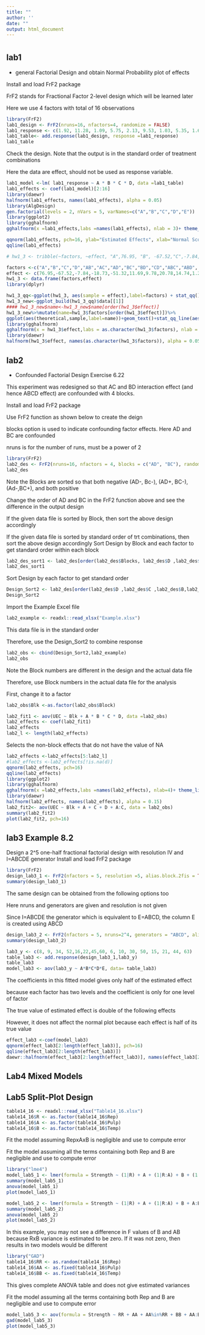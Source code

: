 ```yaml
---
title: ""
author: ''
date: ""
output: html_document
---
```


#  {.tabset .tabset-fade .tabset-pills}


## lab1 

 - general Factorial Design and obtain Normal Probability plot of effects

Install and load FrF2 package 

FrF2 stands for Fractional Factor 2-level design which will be learned later 

Here we use 4 factors with total of 16 observations

```r
library(FrF2)
lab1_design <- FrF2(nruns=16, nfactors=4, randomize = FALSE)
lab1_response <- c(1.92, 11.28, 1.09, 5.75, 2.13, 9.53, 1.03, 5.35, 1.60, 11.73, 1.16, 4.68, 2.16, 9.11, 1.07, 5.30)
lab1_table<- add.response(lab1_design, response =lab1_response)
lab1_table
```
Check the design. Note that the output is in the standard order of treatment combinations

Here the data are effect, should not be used as response variable.

```r
lab1_model <-lm( lab1_response ~ A * B * C * D, data =lab1_table) 
lab1_effects <- coef(lab1_model)[2:16]
library(daewr) 
halfnorm(lab1_effects, names(lab1_effects), alpha = 0.05)
library(AlgDesign)
gen.factorial(levels = 2, nVars = 5, varNames=c("A","B","C","D","E"))
library(ggplot2)
library(gghalfnorm)
gghalfnorm(x =lab1_effects,labs =names(lab1_effects), nlab = 3)+ theme_light()

qqnorm(lab1_effects, pch=16, ylab="Estimated Effects", xlab="Normal Scores", main="Normal Probability Plot of Treatment Effects")
qqline(lab1_effects)
```

```r
# hw1_3 <- tribble(~factors, ~effect, "A",76.95, "B", -67.52,"C",-7.84, "D",-18.73, "AB", -51.32, "AC", 11.69, "AD",9.78, "BC", 20.78, "BD", 14.74, "CD", 1.27, "ABC", -2.82, "ABD", -6.5, "ACD",10.2, "BCD",-7.98, "ABCD",-6.25)

factors <-c("A","B","C","D","AB","AC","AD","BC","BD","CD","ABC","ABD", "ACD","BCD","ABCD")
effect <- c(76.95,-67.52,-7.84,-18.73,-51.32,11.69,9.78,20.78,14.74,1.27,-2.82,-6.5,10.2,-7.98,-6.25)
hw1_3 <- data.frame(factors,effect)
library(dplyr)

hw1_3_qq<-ggplot(hw1_3, aes(sample = effect),label=factors) + stat_qq()
hw1_3_new<-ggplot_build(hw1_3_qq)$data[[1]]
#### hw1_3_new$name<-hw1_3_new$name[order(hw1_3$effect)]
hw1_3_new%>%mutate(name=hw1_3$factors[order(hw1_3$effect)])%>%
ggplot(aes(theoretical,sample,label=name))+geom_text()+stat_qq_line(aes(sample = y), line.p = c(0.25, 0.75),linetype=4, col = "red")+ theme_light()
library(gghalfnorm)
gghalfnorm(x = hw1_3$effect,labs = as.character(hw1_3$factors), nlab = 3)+ theme_light()
library(daewr) 
halfnorm(hw1_3$effect, names(as.character(hw1_3$factors)), alpha = 0.05)
```


## lab2

 - Confounded Factorial Design Exercise 6.22

This experiment was redesigned so that AC and BD interaction effect (and hence ABCD effect) are confounded with 4 blocks.

Install and load FrF2 package 

Use FrF2 function as shown below to create the deign 

blocks option is used to indicate confounding factor effects. Here AD and BC are confounded 

nruns is for the number of runs, must be a power of 2

```r
library(FrF2)
lab2_des <- FrF2(nruns=16, nfactors = 4, blocks = c("AD", "BC"), randomize = FALSE)
lab2_des
```

Note the Blocks are sorted so that both negative (AD-, Bc-), (AD+, BC-), (Ad-,BC+), and both positive

Change the order of AD and BC in the FrF2 function above and see the difference in the output design

If the given data file is sorted by Block, then sort the above design accordingly

If the given data file is sorted by standard order of trt combinations, then sort the above design accordingly 
Sort Design by Block and each factor to get standard order within each block

```r
lab2_des_sort1 <- lab2_des[order(lab2_des$Blocks, lab2_des$D ,lab2_des$C ,lab2_des$B,lab2_des$A ),]
lab2_des_sort1
```

Sort Design by each factor to get standard order

```r
Design_Sort2 <- lab2_des[order(lab2_des$D ,lab2_des$C ,lab2_des$B,lab2_des$A),]
Design_Sort2
```

Import the Example Excel file

```r
lab2_example <- readxl::read_xlsx("Example.xlsx")
```
This data file is in the standard order

Therefore, use the Design_Sort2 to combine response
```r
lab2_obs <- cbind(Design_Sort2,lab2_example)
lab2_obs
```

Note the Block numbers are different in the design and the actual data file 

Therefore, use Block numbers in the actual data file for the analysis

First, change it to a factor

```r
lab2_obs$Blk <-as.factor(lab2_obs$Block)

lab2_fit1 <- aov(UEC ~ Blk + A * B * C * D, data =lab2_obs)
lab2_effects <- coef(lab2_fit1)
lab2_effects
lab2_l <- length(lab2_effects)
```

Selects the non-block effects that do not have the value of NA 

```r
lab2_effects <-lab2_effects[5:lab2_l]
#lab2_effects <-lab2_effects[!is.na(d)]
qqnorm(lab2_effects, pch=16) 
qqline(lab2_effects)
library(ggplot2)
library(gghalfnorm)
gghalfnorm(x =lab2_effects,labs =names(lab2_effects), nlab=4)+ theme_light()
library(daewr) 
halfnorm(lab2_effects, names(lab2_effects), alpha = 0.15)
lab2_fit2<- aov(UEC ~ Blk + A + C + D + A:C, data = lab2_obs)
summary(lab2_fit2)
plot(lab2_fit2, pch=16) 
```


## lab3 Example 8.2

Design a 2^5 one-half fractional factorial design with resolution IV and I=ABCDE generator 
Install and load FrF2 package 

```r
library(FrF2)
design_lab3_1 <- FrF2(nfactors = 5, resolution =5, alias.block.2fis = TRUE, randomize = FALSE)
summary(design_lab3_1)
```

The same design can be obtained from the following options too

Here nruns and generators are given and resolution is not given 

Since I=ABCDE the generator which is equivalent to E=ABCD, the column E is created using ABCD 

```r
design_lab3_2 <- FrF2(nfactors = 5, nruns=2^4, generators = "ABCD", alias.block.2fis = TRUE, randomize = FALSE)
summary(design_lab3_2)
```

```r
lab3_y <- c(8, 9, 34, 52,16,22,45,60, 6, 10, 30, 50, 15, 21, 44, 63)
table_lab3 <- add.response(design_lab3_1,lab3_y)
table_lab3
model_lab3 <- aov(lab3_y ~ A*B*C*D*E, data= table_lab3)
```

The coefficients in this fitted model gives only half of the estimated effect

because each factor has two levels and the coefficient is only for one level of factor

The true value of estimated effect is double of the following effects

However, it does not affect the normal plot because each effect is half of its true value

```r
effect_lab3 <-coef(model_lab3)
qqnorm(effect_lab3[2:length(effect_lab3)], pch=16)
qqline(effect_lab3[2:length(effect_lab3)])
daewr::halfnorm(effect_lab3[2:length(effect_lab3)], names(effect_lab3[2:length(effect_lab3)]), alpha = 0.05)
```



## Lab4 Mixed Models


## Lab5 Split-Plot Design

```r
table14_16 <- readxl::read_xlsx("Table14_16.xlsx")
table14_16$R <- as.factor(table14_16$Rep)
table14_16$A <- as.factor(table14_16$Pulp)
table14_16$B <- as.factor(table14_16$Temp)
```

Fit the model assuming RepxAxB is negligible and use to compute error

Fit the model assuming all the terms containing both Rep and B are negligible and use to compute error

```r
library("lme4")
model_lab5_1 <- lmer(formula = Strength ~ (1|R) + A + (1|R:A) + B + (1|R:B) + A:B, data=table14_16, REML = TRUE)
summary(model_lab5_1)
anova(model_lab5_1)
plot(model_lab5_1)

model_lab5_2 <- lmer(formula = Strength ~ (1|R) + A + (1|R:A) + B + A:B, data=table14_16, REML = TRUE)
summary(model_lab5_2)
anova(model_lab5_2)
plot(model_lab5_2)
```

In this example, you may not see a difference in F values of B and AB because RxB variance is estimated to be zero.
If it was not zero, then results in two models would be different

```r
library("GAD")
table14_16$RR <- as.random(table14_16$Rep)
table14_16$AA <- as.fixed(table14_16$Pulp)
table14_16$BB <- as.fixed(table14_16$Temp)
```

This gives complete ANOVA table and does not give estimated variances

Fit the model assuming all the terms containing both Rep and B are negligible and use to compute error

```r
model_lab5_3 <- aov(formula = Strength ~ RR + AA + AA%in%RR + BB + AA:BB, data=table14_16)
gad(model_lab5_3)
plot(model_lab5_3)
```

